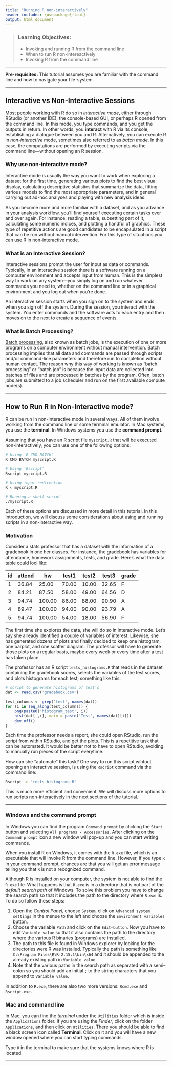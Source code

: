 ```yaml
---
title: "Running R non-interactively"
header-includes: \usepackage{float}
output: html_document
---
```


> ### Learning Objectives:
> - Invoking and running R from the command line
> - When to run R non-intereactively
> - Invoking R from the command line

------

__Pre-requisites:__ This tutorial assumes you are familiar with 
the command line and how to navigate your file-system.

------

## Interactive vs Non-Interactive Sessions

Most people working with R do so in _interactive mode_, either through RStudio
(or another IDE), the console-based GUI, or perhaps R opened from the command 
line. In this mode, you type commands, and you get the outputs in return. 
In other words, you __interact__ with R via its console, establishing a 
dialogue between you and R.
Alternatively, you can execute R in _non-interactive_ mode, sometimes also
referred to as _batch mode_. In this case, the computations are performed
by executing scripts via the command line---without opening an R session.


### Why use non-interactive mode?

Interactive mode is usually the way you want to work when exploring a dataset
for the first time, generating various plots to find the best visual display,
calculating descriptive statistics that summarize the data, fitting various 
models to find the most appropriate parameters, and in general carrying out
ad-hoc analyses and playing with new analysis ideas.

As you become more and more familiar with a dataset, and as you advance 
in your analysis workflow, you'll find yourself executing certain tasks 
over and over again. For instance, reading a table, subsetting part of it,
calculating some numeric indices, and plotting a handful of graphics. 
These type of repetitive actions are good candidates to be encapsulated
in a script that can be run without manual intervention. For this type
of situations you can use R in non-interactive mode.


### What is an Interactive Session?

Interactive sessions prompt the user for input as data or commands. 
Typically, in an interactive session there is a software running on a 
computer environment and accepts input from human. This is the simplest 
way to work on any system---you simply log on and run whatever commands 
you need to, whether on the command line or in a graphical environment 
and you log out when you're done.

An interactive session starts when you sign on to the system and ends 
when you sign off the system. During the session, you interact with the system. 
You enter commands and the software acts to each entry and then moves on to 
the next to create a sequence of events.


### What is Batch Processing?

[Batch processing](https://en.wikipedia.org/wiki/Batch_processing), 
also known as batch jobs, is the execution of one or more programs 
on a computer environment without manual intervention.
Batch processing implies that all data and commands are passed through 
scripts and/or command-line parameters and therefore run to completion 
without human contact.
The reason why this way of working is known as "batch processing" or 
"batch job" is because the input data are collected into batches of files 
and are processed in batches by the program. Often, batch jobs are 
submitted to a job scheduler and run on the first available compute node(s).

-------

## How to Run R in Non-Interactive mode? 

R can be run in non-interactive mode in several ways. All of them involve
working from the command line or some terminal emulator. In Mac systems,
you use the __terminal__. In Windows systems you use the __command prompt__.

Assuming that you have an R script file `myscript.R` that will 
be executed non-interactively, you can use one of the following options:

```bash
# Using 'R CMD BATCH' 
R CMD BATCH myscript.R

# Using 'Rscript'
Rscript myscript.R

# Using input redirection
R < myscript.R

# Running a shell script
./myscript.R
```

Each of these options are discussed in more detail in this tutorial.
In this introduction, we will discuss some considerations about using
and running scripts in a non-interactive way.


### Motivation

Consider a stats professor that has a dataset with the information of a 
gradebook in one her classes. For instance, the 
gradebook has variables for attendance, homework assignments, tests,
and grade. Here's what the data table could lool like:

| id | attend |	hw     | test1 | test2 | test3 | grade |
|----|--------|------- |-------|-------|-------| ----- |
|1	 | 36.84  | 25.00  | 70.00 | 10.00 | 32.65 | F     |
|2	 | 84.21  | 87.50  | 58.00 | 49.00 | 64.56 | D     |
|3	 | 94.74  | 100.00 | 86.00 | 88.00 | 90.90 | A     |
|4	 | 89.47  | 100.00 | 94.00 | 90.00 | 93.79 | A     |
|5	 | 94.74  | 100.00 | 54.00 | 18.00 | 56.90 | F     |

The first time she explores the data, she will do so in interactive mode.
Let's say she already identified a couple of variables of interest.
Likewise, she has generated dozens of plots and finally decided to keep 
one histogram, one barplot, and one scatter diagram. The professor will have 
to generate those plots on a regular basis, maybe every week or every
time after a test has taken place.

The professor has an R script `tests_histograms.R` that reads in the dataset
containing the gradebook scores, selects the variables of the test scores,
and plots histograms for each test; something like this:
```r
# script to generate histograms of test's
dat <- read.csv('gradebook.csv')

test_columns <- grep('test', names(dat))
for (i in seq_along(test_columns)) {
	png(paste0('histogram_test', i))
	hist(dat[ ,i], main = paste('Test', names(dat)[i]))
	dev.off()
}
```

Each time the professor needs a report, she could open RStudio, run the script
from within RStudio, and get the plots. This is a repetitive task that can be
automated. It would be better not to have to open RStudio, avoiding to manually
run pieces of the script everytime.

How can she "automate" this task? One way to run this script wihtout opening an interactive session, is using the
`Rscript` command via the command line: 
```bash
Rscript -e 'tests_histograms.R'
```

This is much more efficient and convenient. We will discuss more options to
run scripts non-interactively in the next sections of the tutorial.


----------------

### Windows and the command prompt

In Windows you can find the program `Command prompt` by clicking the `Start`
button and selecting `All programs - Accessories`. After clicking on 
the `Command prompt` icon a new window will pop-up and you can start
writing commands. 

When you install R on Windows, it comes with the `R.exe` file, which is
an executable that will invoke R from the command line. However, if you
type `R` in your command prompt, chances are that you will get an error 
message telling you that `R` is not a recognized command.

Although R is installed on your computer, the system is not able to find 
the `R.exe` file. What happens is that `R.exe` is in a directory that is
not part of the _default search path_ of Windows. To solve this problem
you have to change the search path so that it includes the path to the
directory where `R.exe` is. To do so follow these steps:

1. Open the _Control Panel_, choose `System`, click on `Advanced system
settings` in the menue to the left and choose the `Environment variables`
button.
2. Choose the variable `Path` and click on the `Edit–button`. Now you have
to edit `Variable value` so that it also contains the path to the directory
where the various R binaries (programs) are installed.
3. The path to this file is found in Windows explorer by looking for the
directories were R was installed. Typically the path is something like
`C:\Program Files\R\R-2.15.1\bin\x64`
and it should be appended to the already existing path in `Variable
value`.
4. Note that the various paths in the search path as separated with a
semi–colon so you should add an initial `;` to the string characters that
you append to `Variable value`.

In addition to `R.exe`, there are also two more versions: `Rcmd.exe` and 
`Rscript.exe`.


### Mac and command line

In Mac, you can find the _terminal_ under the `Utilities` folder which is
inside the `Applications` folder. If you are using the _Finder_, click 
on the folder `Applications`, and then click on `Utilities`. There you should
be able to find a black screen icon called __Terminal__. Click on it
and you will have a new window opened where you can start typing commands.

Type `R` in the terminal to make sure that the systems knows where R
is located.


-----------------------------------------------------------

